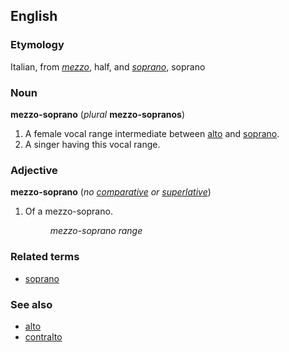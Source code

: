 ==English==
===Etymology===
Italian, from ''[[mezzo]]'', half, and ''[[soprano]]'', soprano

===Noun===
'''mezzo-soprano''' (''plural'' '''mezzo-sopranos''')

#A female vocal range intermediate between [[alto]] and [[soprano]].
#A singer having this vocal range.

===Adjective===
'''mezzo-soprano''' (''no [[comparative]] or [[superlative]]'')

#Of a mezzo-soprano.
#:''mezzo-soprano range''

===Related terms===
*[[soprano]]

===See also===
*[[alto]]
*[[contralto]]